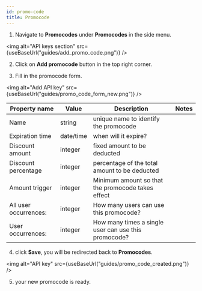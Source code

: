 ```yaml
---
id: promo-code
title: Promocode
---
```



1. Navigate to **Promocodes** under **Promocodes** in the side menu.

<img alt="API keys section" src={useBaseUrl("guides/add_promo_code.png")} />

2. Click on **Add promocode** button in the top right corner.

3. Fill in the promocode form.

<img alt="Add API key" src={useBaseUrl("guides/promo_code_form_new.png")} />

| Property name         | Value     | Description                                          | Notes |
| --------------------- | --------- | ---------------------------------------------------- | ----- |
| Name                  | string    | unique name to identify the promocode                |
| Expiration time       | date/time | when will it expire?                                 |       |
| Discount amount       | integer   | fixed amount to be deducted                          |       |
| Discount percentage   | integer   | percentage of the total amount to be deducted        |       |
| Amount trigger        | integer   | Minimum amount so that the promocode takes effect    |       |
| All user occurrences: | integer   | How many users can use this promocode?               |       |
| User occurrences:     | integer   | How many times a single user can use this promocode? |       |

4. click **Save**, you will be redirected back to **Promocodes**.

<img alt="API key" src={useBaseUrl("guides/promo_code_created.png")} />

5. your new promocode is ready.
